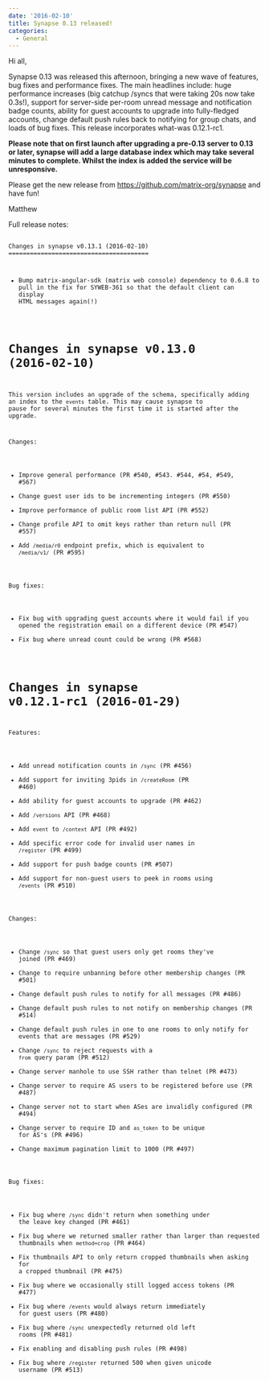```yaml
---
date: '2016-02-10'
title: Synapse 0.13 released!
categories:
  - General
---
```


Hi all,

Synapse 0.13 was released this afternoon, bringing a new wave of features, bug fixes and performance fixes.  The main headlines include: huge performance increases (big catchup /syncs that were taking 20s now take 0.3s!), support for server-side per-room unread message and notification badge counts, ability for guest accounts to upgrade into fully-fledged accounts, change default push rules back to notifying for group chats, and loads of bug fixes.  This release incorporates what-was 0.12.1-rc1.

<b>Please note that on first launch after upgrading a pre-0.13 server to 0.13 or later, synapse will add a large database index which may take several minutes to complete.  Whilst the index is added the service will be unresponsive.</b>

Please get the new release from <a href="https://github.com/matrix-org/synapse">https://github.com/matrix-org/synapse</a> and have fun!

Matthew

Full release notes:

<code>
Changes in synapse v0.13.1 (2016-02-10)
=======================================

* Bump matrix-angular-sdk (matrix web console) dependency to 0.6.8 to
  pull in the fix for SYWEB-361 so that the default client can display
  HTML messages again(!)

Changes in synapse v0.13.0 (2016-02-10)
=======================================

This version includes an upgrade of the schema, specifically adding an index to
the ``events`` table. This may cause synapse to pause for several minutes the
first time it is started after the upgrade.

Changes:

* Improve general performance (PR #540, #543. #544, #54, #549, #567)
* Change guest user ids to be incrementing integers (PR #550)
* Improve performance of public room list API (PR #552)
* Change profile API to omit keys rather than return null (PR #557)
* Add ``/media/r0`` endpoint prefix, which is equivalent to ``/media/v1/``
  (PR #595)

Bug fixes:

* Fix bug with upgrading guest accounts where it would fail if you opened the
  registration email on a different device (PR #547)
* Fix bug where unread count could be wrong (PR #568)



Changes in synapse v0.12.1-rc1 (2016-01-29)
===========================================

Features:

* Add unread notification counts in ``/sync`` (PR #456)
* Add support for inviting 3pids in ``/createRoom`` (PR #460)
* Add ability for guest accounts to upgrade (PR #462)
* Add ``/versions`` API (PR #468)
* Add ``event`` to ``/context`` API (PR #492)
* Add specific error code for invalid user names in ``/register`` (PR #499)
* Add support for push badge counts (PR #507)
* Add support for non-guest users to peek in rooms using ``/events`` (PR #510)

Changes:

* Change ``/sync`` so that guest users only get rooms they've joined (PR #469)
* Change to require unbanning before other membership changes (PR #501)
* Change default push rules to notify for all messages (PR #486)
* Change default push rules to not notify on membership changes (PR #514)
* Change default push rules in one to one rooms to only notify for events that
  are messages (PR #529)
* Change ``/sync`` to reject requests with a ``from`` query param (PR #512)
* Change server manhole to use SSH rather than telnet (PR #473)
* Change server to require AS users to be registered before use (PR #487)
* Change server not to start when ASes are invalidly configured (PR #494)
* Change server to require ID and ``as_token`` to be unique for AS's (PR #496)
* Change maximum pagination limit to 1000 (PR #497)

Bug fixes:

* Fix bug where ``/sync`` didn't return when something under the leave key
  changed (PR #461)
* Fix bug where we returned smaller rather than larger than requested
  thumbnails when ``method=crop`` (PR #464)
* Fix thumbnails API to only return cropped thumbnails when asking for a
  cropped thumbnail (PR #475)
* Fix bug where we occasionally still logged access tokens (PR #477)
* Fix bug where ``/events`` would always return immediately for guest users
  (PR #480)
* Fix bug where ``/sync`` unexpectedly returned old left rooms (PR #481)
* Fix enabling and disabling push rules (PR #498)
* Fix bug where ``/register`` returned 500 when given unicode username
  (PR #513)
  
</code>
